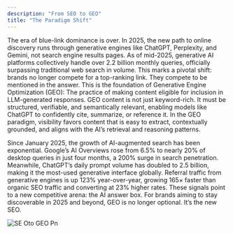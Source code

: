 ```yaml
---
description: "From SEO to GEO"
title: "The Paradigm Shift"
---
```


The era of blue-link dominance is over. In 2025, the new path to online discovery runs through generative engines like ChatGPT, Perplexity, and Gemini, not search engine results pages. As of mid-2025, generative AI platforms collectively handle over 2.2 billion monthly queries, officially surpassing traditional web search in volume. This marks a pivotal shift: brands no longer compete for a top-ranking link. They compete to be mentioned in the answer. This is the foundation of Generative Engine Optimization (GEO): The practice of making content eligible for inclusion in LLM-generated responses. GEO content is not just keyword-rich. It must be structured, verifiable, and semantically relevant, enabling models like ChatGPT to confidently cite, summarize, or reference it. In the GEO paradigm, visibility favors content that is easy to extract, contextually grounded, and aligns with the AI’s retrieval and reasoning patterns.

Since January 2025, the growth of AI-augmented search has been exponential. Google’s AI Overviews rose from 6.5% to nearly 20% of desktop queries in just four months, a 200% surge in search penetration. Meanwhile, ChatGPT’s daily prompt volume has doubled to 2.5 billion, making it the most-used generative interface globally. Referral traffic from generative engines is up 123% year-over-year, growing 165× faster than organic SEO traffic and converting at 23% higher rates. These signals point to a new competitive arena: the AI answer box. For brands aiming to stay discoverable in 2025 and beyond, GEO is no longer optional. It’s the new SEO.

![SE Oto GEO Pn](/images/SEOtoGEO.png)